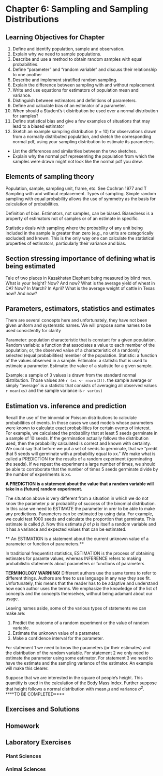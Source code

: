 # Chapter 6: Sampling and Sampling Distributions {#chSampling}

## Learning Objectives for Chapter

1. Define and identify population, sample and observation.
1. Explain why we need to sample populations.
1. Describe and use a method to obtain random samples with equal probabilities.
1. Define "parameter" and "random variable" and discuss their relationship to one another
1. Describe and implement stratified random sampling.
1. Explain the difference between sampling with and without replacement.
1. Write and use equations for estimators of population mean and variance.
1. Distinguish between estimators and definitions of parameters.
1. Define and calculate bias of an estimator of a parameter.
1. When should a Student's t distribution be used over a normal distribution for samples?
1. Define statistical bias and give a few examples of situations that may lead to a biased estimator
1. Sketch an example sampling distribution (r = 10) for observations drawn from a normally distributed population, and sketch the corresponding normal pdf, using your sampling distribution to estimate its parameters.
  - List the differences and similarities between the two sketches.
  - Explain why the normal pdf representing the population from which the samples were drawn might not look like the normal pdf you drew. 

## Elements of sampling theory

Population, sample, sampling unit, frame, etc.
See Cochran 1977 and T
Sampling with and without replacement.
Types of sampling. Simple random sampling with equal probability allows the use of symmetry as the basis for calculation of probabilities.

Definition of bias. Estimators, not samples, can be biased.
Biasedness is a property of estimators not of samples or of an estimate in specific.

Statistics deals with sampling where the probability of any unit being included in the sample is greater than zero (e.g., no units are categorically excluded) and known. This is the only way one can calculate the statistical properties of estimators, particularly their variance and bias.

## Section stressing importance of defining what is being estimated
Tale of two places in Kazakhstan
Elephant being measured by blind men.
What is your height? Now? And now?
What is the average yield of wheat in CA? Now? In March? In April?
What is the average weight of cattle in Texas now? And now?

## Parameters, estimators, statistics and estimates

There are several concepts here and unfortunately, they have not been given uniform and systematic names. We will propose some names to be used consistently for clarity

Parameter: population characteristic that is constant for a given population.
Random variable: a function that associates a value to each member of the population; or, the observed value of a characteristic of a randomly selected (equal probabilities) member of the population.
Statistic: a function of the values observed in a sample.
Estimator: a statistic that is used to estimate a parameter.
Estimate: the value of a statistic for a given sample.


Example: a sample of 3 values is drawn from the standard normal distribution. Those values are `r (xs <- rnorm(3))`. the sample average or simply "average" is a statistic that consists of averaging all observed values `r mean(xs)` and the sample variance is `r var(xs)`

## Estimation vs. inference and prediction

Recall the use of the binomial or Poisson distributions to calculate probabilities of events. In those cases we used models whose parameters were known to calculate exact probabilities for certain events of interest. For example, we calculated the probability that at least 5 seeds germinate in a sample of 10 seeds. If the germination actually follows the distribution used, then the probability calculated is correct and known with certainty. We could say that before we put a set of seeds to germinate, that we "predit that 5 seeds will germinate with a probability equal to xx." We make what is called a PREDICTION for the results of a random experiment (germinating the seeds). If we repeat the experiment a large number of times, we should be able to corroborate that the number of times 5 seeds germinate divide by the number of experiments is xx.

**A PREDICTION is a statement about the value that a random variable will take in a (future) random experiment.**

The situation above is very different from a situation in which we do not know the parameter $p$ or probability of success of the binomial distribution. In this case we need to ESTIMATE the parameter in orer to be able to make any predictions. Parameters can be estimated by using data. For example, we could test 1000 seeds and calculate the proportion that germinate. This estimate is called $\hat{p}$. Now this estimate $\hat{p}$ of $p$ is itself a random variable and it has a variance and expected values that can be estimated.

** An ESTIMATION is a statement about the current unknown value of a parameter or function of parameters.**

In traditional frequentist statistics, ESTIMATION is the process of obtaining estimates for paramte values, whereas INFERENCE refers to making probabilistic statements about parameters or functions of parameters.

**TERMINOLOGY WARNING!** Different authors use the same terms to refer to different things. Authors are free to use language in any way they see fit. Unfortunately, this means that the reader has to be adaptive and understand how each author uses the terms. We emphasize the knowledge of the list of concepts and the concepts themselves, without being adamant about our usage.

Leaving names aside, some of the various types of statements we can make are:

1. Predict the outcome of a random experiment or the value of random variable.
2. Estimate the unknown value of a parameter.
3. Make a confidence interval for the parameter.

For statement 1 we need to know the parameters (or their estimates) and the distribution of the random variable. For statement 2 we only need to estimate the parameter using some estimator. For statement 3 we need to have the estimate and the sampling variance of the estimator. An example will make this clearer.

Suppose that we are interested in the square of people's height. This quantitiy is used in the calculation of the Body Mass Index. Further suppose that height follows a normal distribution with mean $\mu$ and variance $\sigma^2$. ****TO BE COMPLETED**** 

## Exercises and Solutions

## Homework

## Laboratory Exercises

### Plant Sciences

### Animal Sciences

